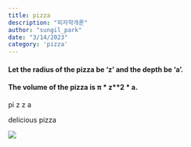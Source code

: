 ```yaml
---
title: pizza
description: "피자학개론"
author: "sungil_park"
date: "3/14/2023"
category: 'pizza'
---
```


#### Let the radius of the pizza be 'z' and the depth be 'a'.

#### The volume of the pizza is π \* z\*\*2 \* a.

pi z z a

delicious pizza

![](pizza.jpg)
